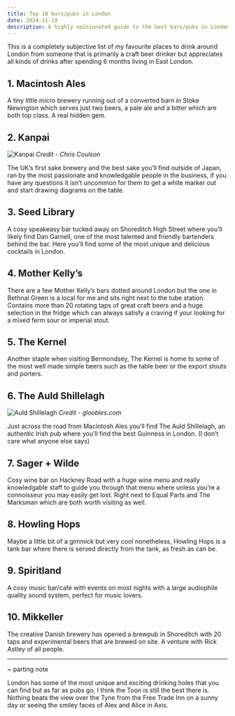 ```yaml
---
title: Top 10 bars/pubs in London
date: 2024-11-19
description: A highly opinionated guide to the best bars/pubs in London
---
```


This is a completely subjective list of my favourite places to drink around London from someone that is primarily a craft beer drinker but appreciates all kinds of drinks after spending 6 months living in East London.

## 1. Macintosh Ales

<InfoLinks
  location="Stoke Newington"
  url="https://macintoshales.com/"
  instagram="https://www.instagram.com/macintoshales"
/>

A tiny little micro brewery running out of a converted barn in Stoke Newington which serves just two beers, a pale ale and a bitter which are both top class. A real hidden gem.

## 2. Kanpai

<InfoLinks
  location="Bermondsey"
  url="https://kanpai.london/"
  instagram="https://www.instagram.com/kanpailondon/?hl=en-gb"
  placeholder="blur"
  priority
/>

<Image
  src="/images/kanpai.jpg"
  alt="Kanpai"
  width={2048}
  height={1365}
  className="mt-2"
/>
<span className="mt-1 text-sm text-muted-foreground">
  *Credit - Chris Coulson*
</span>

The UK’s first sake brewery and the best sake you’ll find outside of Japan, ran by the most passionate and knowledgable people in the business, if you have any questions it isn’t uncommon for them to get a white marker out and start drawing diagrams on the table.

## 3. Seed Library

<InfoLinks
  location="Shoreditch"
  url="https://www.seedlibraryshoreditch.com/"
  instagram="https://www.instagram.com/seedlibraryshoreditch/?hl=en"
/>

A cosy speakeasy bar tucked away on Shoreditch High Street where you’ll likely find Dan Garnell, one of the most talented and friendly bartenders behind the bar. Here you’ll find some of the most unique and delicious cocktails in London.

## 4. Mother Kelly’s

<InfoLinks
  location="Bethnal Green"
  url="https://motherkellys.co.uk/"
  instagram="https://www.instagram.com/mother_kellys/"
/>

There are a few Mother Kelly’s bars dotted around London but the one in Bethnal Green is a local for me and sits right next to the tube station. Contains more than 20 rotating taps of great craft beers and a huge selection in the fridge which can always satisfy a craving if your looking for a mixed ferm sour or imperial stout.

## 5. The Kernel

<InfoLinks
  location="Bermondsey"
  url="https://thekernelbrewery.com/index.php"
  instagram="https://www.instagram.com/thekernelbrewery/?hl=en"
/>

Another staple when visiting Bermondsey, The Kernel is home to some of the most well made simple beers such as the table beer or the export stouts and porters.

## 6. The Auld Shillelagh

<InfoLinks
  location="Stoke Newington"
  url="https://theauldshillelagh.co.uk/"
  instagram="https://www.instagram.com/auldshillelagh/?hl=en"
/>

<Image
  src="/images/auld-shillelagh.webp"
  alt="Auld Shillelagh"
  width={1000}
  height={1000}
  className="mt-2"
/>
<span className="mt-1 text-sm text-muted-foreground">
  *Credit - gloobles.com*
</span>

Just across the road from Macintosh Ales you’ll find The Auld Shillelagh, an authentic Irish pub where you’ll find the best Guinness in London. (I don’t care what anyone else says)

## 7. Sager + Wilde

<InfoLinks
  location="Haggerston"
  url="https://www.sagerandwilde.com/"
  instagram="https://www.instagram.com/sagerandwilde/"
/>

Cosy wine bar on Hackney Road with a huge wine menu and really knowledgable staff to guide you through that menu where unless you’re a connoisseur you may easily get lost. Right next to Equal Parts and The Marksman which are both worth visiting as well.

## 8. Howling Hops

<InfoLinks
  location="Hackney Wick"
  url="https://www.howlinghops.co.uk/"
  instagram="https://www.instagram.com/howlinghopstankbar/"
/>

Maybe a little bit of a gimmick but very cool nonetheless, Howling Hops is a tank bar where there is served directly from the tank, as fresh as can be.

## 9. Spiritland

<InfoLinks
  location="Kings Cross"
  url="https://spiritland.com/"
  instagram="https://www.instagram.com/spiritland/?hl=en"
/>

A cosy music bar/cafe with events on most nights with a large audiophile quality sound system, perfect for music lovers.

## 10. Mikkeller

<InfoLinks
  location="Shoreditch"
  url="https://www.mikkeller.com/locations/mikkeller-bar-london"
  instagram="https://www.instagram.com/mikkellerbarlondon/?hl=en"
/>

The creative Danish brewery has opened a brewpub in Shoreditch with 20 taps and experimental beers that are brewed on site. A venture with Rick Astley of all people.

---

~ parting note

London has some of the most unique and exciting drinking holes that you can find but as far as pubs go, I think the Toon is still the best there is. Nothing beats the view over the Tyne from the Free Trade Inn on a sunny day or seeing the smiley faces of Alex and Alice in Axis.

